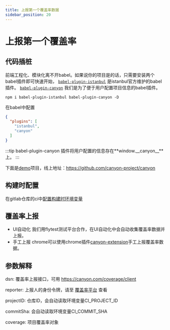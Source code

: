```yaml
---
title: 上报第一个覆盖率数据
sidebar_position: 20
---
```


# 上报第一个覆盖率

## 代码插桩

前端工程化、模块化离不开babel。如果说你的项目是的话，只需要安装两个babel插件即可快速开始，
[`babel-plugin-istanbul`](https://github.com/istanbuljs/babel-plugin-istanbul) 是istanbul官方维护的babel插件。
[`babel-plugin-canyon`](https://github.com/canyon-project/babel-plugin-canyon) 我们是为了便于用户配置项目信息的babel插件。

```shell
npm i babel-plugin-istanbul babel-plugin-canyon -D
```

在babel中配置
```json
{
  "plugins": [
    "istanbul",
    "canyon"
  ]
}
```

:::tip
babel-plugin-canyon 插件将用户配置的信息存在**window.\_\_canyon\_\_**上。
:::

下面是[demo](https://github.com/canyon-project/canyon)项目，线上地址：https://github.com/canyon-project/canyon

[//]: # (![Example banner]&#40;./demo1.jpg&#41;)
[//]: # (![Example banner]&#40;./demo2.jpeg&#41;)

## 构建时配置

在gitlab仓库的ci中[配置构建时环境变量](https://github.com/canyon-project/canyon)

[//]: # (![Example banner]&#40;./ci.png&#41;)


## 覆盖率上报

- UI自动化 我们用flytest测试平台合作，在UI自动化中会自动收集覆盖率数据并上报。
- 手工上报 chrome可以使用chrome插件[canyon-extension](https://chromewebstore.google.com/detail/canyon-extension/omnpafdjidgpdmlimbangcjjaaodbeof?hl=zh-CN&utm_source=ext_sidebar)手工上报覆盖率数据。

## 参数解释

dsn: 覆盖率上报接口，可用 https://canyon.com/coverage/client

reporter: 上报人的身份令牌，请至 [覆盖率平台](https://canyon.com/settings) 查看

projectID: 仓库ID，会自动读取环境变量CI_PROJECT_ID

commitSha: 会自动读取环境变量CI_COMMIT_SHA

coverage: 项目覆盖率对象
